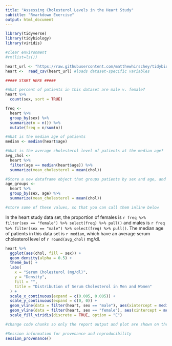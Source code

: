 ```yaml
---
title: "Assessing Cholesterol Levels in the Heart Study"
subtitle: "Rmarkdown Exercise"
output: html_document  
---
```


```r
library(tidyverse)
library(tidybiology)
library(viridis)

#clear environment
#rm(list=ls()) 
```

```r
heart_url <- "https://raw.githubusercontent.com/matthewhirschey/tidybiology-essentials/master/data/heart.csv"
heart <-  read_csv(heart_url) #loads dataset-specific variables
```

```r
##### START HERE #####

#What percent of patients in this dataset are male v. female?
heart %>% 
  count(sex, sort = TRUE)

freq <- 
  heart %>% 
  group_by(sex) %>% 
  summarize(n = n()) %>% 
  mutate(freq = n/sum(n))

#What is the median age of patients
median <- median(heart$age)

#What is the average cholesterol level of patients at the median age?
avg_chol <- 
  heart %>% 
  filter(age == median(heart$age)) %>% 
  summarize(mean_cholesterol = mean(chol))

#Store a new dataframe object that groups patients by sex and age, and then calculates the average cholesterol levels for patients in this group
age_groups <- 
  heart %>% 
  group_by(sex, age) %>% 
  summarize(mean_cholesterol = mean(chol))

#store some of these values, so that you can call them inline below
```
  
  
In the heart study data set, the proportion of females is `r freq %>% filter(sex == "female") %>% select(freq) %>% pull()` and males is `r freq %>% filter(sex == "male") %>% select(freq) %>% pull()`. The median age of patients in this data set is `r median`, which have an average serum cholesterol level of `r round(avg_chol)` mg/dl.  

```r
heart %>% 
  ggplot(aes(chol, fill = sex)) +
  geom_density(alpha = 0.5) +
  theme_bw() +
  labs(
    x = "Serum Cholesterol (mg/dl)",
    y = "Density",
    fill = "",
    title = "Distribution of Serum Cholesterol in Men and Women"
  ) +
  scale_x_continuous(expand = c(0.005, 0.005)) +
  scale_y_continuous(expand = c(0, 0)) +
  geom_vline(data = filter(heart, sex == "male"), aes(xintercept = median(chol)), colour = "yellow", size = 1, linetype  = 2) +
  geom_vline(data = filter(heart, sex == "female"), aes(xintercept = median(chol)), colour = "navy", size = 1, linetype = 2) +
  scale_fill_viridis(discrete = TRUE, option = "E")

#change code chunks so only the report output and plot are shown on the knitted report

```

```r
#Session information for provenance and reproducibility
session_provenance()
```
